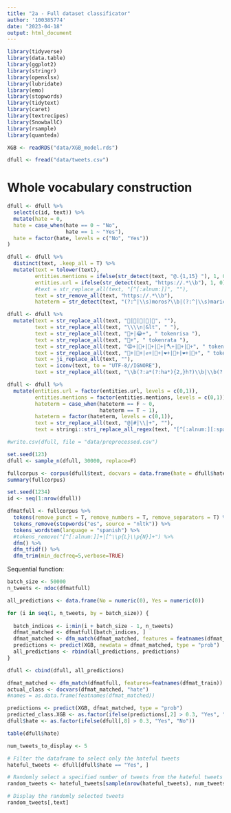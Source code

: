 ```yaml
---
title: "2a - Full dataset classificator"
author: '100385774'
date: "2023-04-18"
output: html_document
---
```


```r
library(tidyverse)
library(data.table)
library(ggplot2)
library(stringr)
library(openxlsx)
library(lubridate)
library(emo)
library(stopwords)
library(tidytext)
library(caret)
library(textrecipes)
library(SnowballC)
library(rsample)
library(quanteda)
```


```r
XGB <- readRDS("data/XGB_model.rds")
```

```r
dfull <- fread("data/tweets.csv")
```

# Whole vocabulary construction

```r
dfull <- dfull %>% 
  select(c(id, text)) %>% 
  mutate(hate = 0,
  hate = case_when(hate == 0 ~ "No", 
                   hate == 1 ~ "Yes"),
  hate = factor(hate, levels = c("No", "Yes"))
)
```

```r
dfull <- dfull %>% 
  distinct(text, .keep_all = T) %>% 
  mutate(text = tolower(text),
         entities.mentions = ifelse(str_detect(text, "@.{1,15} "), 1, 0),
         entities.url = ifelse(str_detect(text, "https://.*\\b"), 1, 0),
         #text = str_replace_all(text, "[^[:alnum:]]", ""),
         text = str_remove_all(text, "https://.*\\b"),
         hateterm = str_detect(text, "(?:^|\\s)moros?\\b|(?:^|\\s)maric[oó]na?e?s?\\b|(?:^|\\s)monos?\\b|(?:^|\\s)putas?\\b|(?:^|\\s)hijos? de puta\\b|(?:^|\\s)hijos?deputa|(?:^|\\s)zorras?\\b|(?:^|\\s)panchitos?\\b"))
```

```r
dfull <- dfull %>% 
  mutate(text = str_replace_all(text, "🏻|🏼|🏽|🏾|🏿", ""),
         text = str_replace_all(text, "\\\\n|&lt", " "), 
         text = str_replace_all(text, "🤣+|😂+", " tokenrisa "),
         text = str_replace_all(text, "🐀+", " tokenrata "),
         text = str_replace_all(text, "😡+|🔪+|🤬+|👊+|🪓+|🤮+|💩+", " tokenenfado "),
         text = str_replace_all(text, "👏+|💪+|✊+|💪+|❤️+|🥰+|❤+|🤍+", " tokenpositivo "),
         text = ji_replace_all(text, ""),
         text = iconv(text, to = "UTF-8//IGNORE"),
         text = str_replace_all(text, "\\b(?:a*(?:ha*){2,}h?)\\b|\\b(?:a*(?:ja*)+j?)\\b|\\b(?:e*(?:je*)+j?)\\b|\\b(?:i*(?:ji+)+j?)\\b|\\b(?:A*(?:JA+)+J?)\\b|\\b(?:A*(?:HA+)+H?)\\b|\\b(?:e*(?:he+){2,}h?)\\b|\\b(?:Ja*(?:ja+)+j?)\\b|\\b(?:Je*(?:je+)+j?)\\b|\\bJa+\\b|\\b(?:Ji*(?:ji+)+j?)\\b|\\b(?:Ha*(?:ha+)+h?)\\b|\\b(?:Jo*(?:jo+)+j?)\\b|\\b(?:o*(?:jo+)+j?)\\b|\\b(?:a*((?:ja+)|(?:js+))+j?)\\b|\\b(?:A*((?:JA+)|(?:JS+))+J?)\\b|\\blo*l\\b", " tokenrisa "))
```

```r
dfull <- dfull %>% 
  mutate(entities.url = factor(entities.url, levels = c(0,1)),
         entities.mentions = factor(entities.mentions, levels = c(0,1)),
         hateterm = case_when(hateterm == F ~ 0, 
                              hateterm == T ~ 1),
         hateterm = factor(hateterm, levels = c(0,1)),
         text = str_replace_all(text, "@|#|\\|+", ""),
         text = stringi::stri_replace_all_regex(text, "[^[:alnum:][:space:]]+|\\p{So}+|[0-9]+", ""))
```


```r
#write.csv(dfull, file = "data/preprocessed.csv")
```


```r
set.seed(123)
dfull <- sample_n(dfull, 30000, replace=F)

```


```r

fullcorpus <- corpus(dfull$text, docvars = data.frame(hate = dfull$hate, hateterm = dfull$hateterm, mentions = dfull$entities.mentions, url = dfull$entities.url))
summary(fullcorpus)

```

```r
set.seed(1234)
id <- seq(1:nrow(dfull))
```

```r
dfmatfull <- fullcorpus %>%  
  tokens(remove_punct = T, remove_numbers = T, remove_separators = T) %>% 
  tokens_remove(stopwords("es", source = "nltk")) %>% 
  tokens_wordstem(language = "spanish") %>%
  #tokens_remove("[^[:alnum:]]+|[^\\p{L}\\p{N}]+") %>% 
  dfm() %>%
  dfm_tfidf() %>% 
  dfm_trim(min_docfreq=5,verbose=TRUE)
```

Sequential function: 

```r
batch_size <- 50000
n_tweets <- ndoc(dfmatfull)

all_predictions <- data.frame(No = numeric(0), Yes = numeric(0))

for (i in seq(1, n_tweets, by = batch_size)) {
  
  batch_indices <- i:min(i + batch_size - 1, n_tweets)
  dfmat_matched <- dfmatfull[batch_indices, ]
  dfmat_matched <- dfm_match(dfmat_matched, features = featnames(dfmat_train))
  predictions <- predict(XGB, newdata = dfmat_matched, type = "prob")
  all_predictions <- rbind(all_predictions, predictions)
}

dfull <- cbind(dfull, all_predictions)
```


```r
dfmat_matched <- dfm_match(dfmatfull, features=featnames(dfmat_train))
actual_class <- docvars(dfmat_matched, "hate")
#names = as.data.frame(featnames(dfmat_matched))
```


```r
predictions <- predict(XGB, dfmat_matched, type = "prob")
predicted_class.XGB <- as.factor(ifelse(predictions[,2] > 0.3, "Yes", "No"))
dfull$hate <- as.factor(ifelse(dfull[,8] > 0.3, "Yes", "No"))
```

```r
table(dfull$hate)

num_tweets_to_display <- 5

# Filter the dataframe to select only the hateful tweets
hateful_tweets <- dfull[dfull$hate == "Yes", ]

# Randomly select a specified number of tweets from the hateful tweets
random_tweets <- hateful_tweets[sample(nrow(hateful_tweets), num_tweets_to_display), ]

# Display the randomly selected tweets
random_tweets[,text]
```




